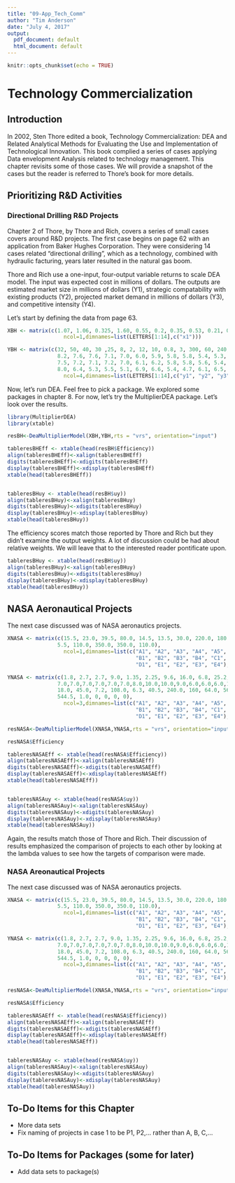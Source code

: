 ```yaml
---
title: "09-App_Tech_Comm"
author: "Tim Anderson"
date: "July 4, 2017"
output:
  pdf_document: default
  html_document: default
---
```


```r
knitr::opts_chunk$set(echo = TRUE)
```

# Technology Commercialization 

## Introduction

In 2002, Sten Thore edited a book, Technology Commercialization:  DEA and Related Analytical Methods for Evaluating the Use and Implementation of Technological Innovation.  This book complied a series of cases applying Data envelopment Analysis related to technology management.  This chapter revisits some of those cases. We will provide a snapshot of the cases but the reader is referred to Thore's book for more details.  

## Prioritizing R&D Activities

### Directional Drilling R&D Projects

Chapter 2 of Thore, by Thore and Rich, covers a series of small cases covers around R&D projects.  The first case begins on page 62 with an application from Baker Hughes Corporation.  They were considering 14 cases related "directional drilling", which as a technology, combined with hydraulic facturing, years later resulted in the natural gas boom.  

Thore and Rich use a one-input, four-output variable returns to scale DEA model.  The input was expected cost in millions of dollars.  The outputs are estimated market size in millions of dollars (Y1), strategic compatability with existing products (Y2), projected market demand in millions of dollars (Y3), and competitive intensity (Y4).  

Let's start by defining the data from page 63.  

```r

XBH <- matrix(c(1.07, 1.06, 0.325, 1.60, 0.55, 0.2, 0.35, 0.53, 0.21, 0.16, 0.07, 1.95, 5.59, 3.10),
                  ncol=1,dimnames=list(LETTERS[1:14],c("x1")))

YBH <- matrix(c(32, 50, 40, 30 ,25, 8, 2, 12, 10, 0.8, 3, 300, 60, 240,
                8.2, 7.6, 7.6, 7.1, 7.0, 6.0, 5.9, 5.8, 5.8, 5.4, 5.3, 6.8, 6.2, 6.2,
                7.5, 7.2, 7.1, 7.2, 7.0, 6.1, 6.2, 5.8, 5.8, 5.6, 5.4, 6.1, 6.9, 6.6,
                8.0, 6.4, 5.3, 5.5, 5.1, 6.9, 6.6, 5.4, 4.7, 6.1, 6.5, 6.4, 6.8, 7.1),
                  ncol=4,dimnames=list(LETTERS[1:14],c("y1", "y2", "y3", "y4")))

```

Now, let's run DEA.  Feel free to pick a package.  We explored some packages in chapter 8.  For now, let's try the MultiplierDEA package.  Let's look over the results.

```r
library(MultiplierDEA)
library(xtable)

resBH<-DeaMultiplierModel(XBH,YBH,rts = "vrs", orientation="input")

tableresBHEff <- xtable(head(resBH$Efficiency))
align(tableresBHEff)<-xalign(tableresBHEff)
digits(tableresBHEff)<-xdigits(tableresBHEff)
display(tableresBHEff)<-xdisplay(tableresBHEff)
xtable(head(tableresBHEff))


tableresBHuy <- xtable(head(resBH$uy))
align(tableresBHuy)<-xalign(tableresBHuy)
digits(tableresBHuy)<-xdigits(tableresBHuy)
display(tableresBHuy)<-xdisplay(tableresBHuy)
xtable(head(tableresBHuy))

```

The efficiency scores match those reported by Thore and Rich but they didn't examine the output weights.  A lot of discussion could be had about relative weights.  We will leave that to the interested reader pontificate upon.

```r

tableresBHuy <- xtable(head(resBH$uy))
align(tableresBHuy)<-xalign(tableresBHuy)
digits(tableresBHuy)<-xdigits(tableresBHuy)
display(tableresBHuy)<-xdisplay(tableresBHuy)
xtable(head(tableresBHuy))

```

## NASA Aeronautical Projects 

The next case discussed was of NASA aeronautics projects.  

```r

XNASA <- matrix(c(15.5, 23.0, 39.5, 80.0, 14.5, 13.5, 30.0, 220.0, 180.0, 980.0, 1050.0, 15.0, 40.0,
                5.5, 110.0, 350.0, 350.0, 110.0),
                  ncol=1,dimnames=list(c("A1", "A2", "A3", "A4", "A5", "A6",
                                         "B1", "B2", "B3", "B4", "C1", "C2", "C3",
                                         "D1", "E1", "E2", "E3", "E4"),c("x1")))

YNASA <- matrix(c(1.8, 2.7, 2.7, 9.0, 1.35, 2.25, 9.6, 16.0, 6.8, 25.2, 20.7, 4.5, 19.8, 0.75, 0, 0, 0, 0,
                7.0,7.0,7.0,7.0,7.0,7.0,8.0,10.0,10.0,9.0,6.0,6.0,6.0,10.0,8.0,8.0,8.0,8.0,
                18.0, 45.0, 7.2, 108.0, 6.3, 40.5, 240.0, 160, 64.0, 560.0, 1170.0, 18.0,
                544.5, 1.0, 0, 0, 0, 0),
                  ncol=3,dimnames=list(c("A1", "A2", "A3", "A4", "A5", "A6",
                                         "B1", "B2", "B3", "B4", "C1", "C2", "C3",
                                         "D1", "E1", "E2", "E3", "E4"),c("y1", "y2", "y3")))

```


```r

resNASA<-DeaMultiplierModel(XNASA,YNASA,rts = "vrs", orientation="input")

resNASA$Efficiency

tableresNASAEff <- xtable(head(resNASA$Efficiency))
align(tableresNASAEff)<-xalign(tableresNASAEff)
digits(tableresNASAEff)<-xdigits(tableresNASAEff)
display(tableresNASAEff)<-xdisplay(tableresNASAEff)
xtable(head(tableresNASAEff))


tableresNASAuy <- xtable(head(resNASA$uy))
align(tableresNASAuy)<-xalign(tableresNASAuy)
digits(tableresNASAuy)<-xdigits(tableresNASAuy)
display(tableresNASAuy)<-xdisplay(tableresNASAuy)
xtable(head(tableresNASAuy))

```

Again, the results match those of Thore and Rich.  Their discussion of results emphasized the comparison of projects to each other by looking at the lambda values to see how the targets of comparison were made.

### NASA Areonautical Projects 

The next case discussed was of NASA aeronautics projects.  

```r

XNASA <- matrix(c(15.5, 23.0, 39.5, 80.0, 14.5, 13.5, 30.0, 220.0, 180.0, 980.0, 1050.0, 15.0, 40.0,
                5.5, 110.0, 350.0, 350.0, 110.0),
                  ncol=1,dimnames=list(c("A1", "A2", "A3", "A4", "A5", "A6",
                                         "B1", "B2", "B3", "B4", "C1", "C2", "C3",
                                         "D1", "E1", "E2", "E3", "E4"),c("x1")))

YNASA <- matrix(c(1.8, 2.7, 2.7, 9.0, 1.35, 2.25, 9.6, 16.0, 6.8, 25.2, 20.7, 4.5, 19.8, 0.75, 0, 0, 0, 0,
                7.0,7.0,7.0,7.0,7.0,7.0,8.0,10.0,10.0,9.0,6.0,6.0,6.0,10.0,8.0,8.0,8.0,8.0,
                18.0, 45.0, 7.2, 108.0, 6.3, 40.5, 240.0, 160, 64.0, 560.0, 1170.0, 18.0,
                544.5, 1.0, 0, 0, 0, 0),
                  ncol=3,dimnames=list(c("A1", "A2", "A3", "A4", "A5", "A6",
                                         "B1", "B2", "B3", "B4", "C1", "C2", "C3",
                                         "D1", "E1", "E2", "E3", "E4"),c("y1", "y2", "y3")))

```


```r

resNASA<-DeaMultiplierModel(XNASA,YNASA,rts = "vrs", orientation="input")

resNASA$Efficiency

tableresNASAEff <- xtable(head(resNASA$Efficiency))
align(tableresNASAEff)<-xalign(tableresNASAEff)
digits(tableresNASAEff)<-xdigits(tableresNASAEff)
display(tableresNASAEff)<-xdisplay(tableresNASAEff)
xtable(head(tableresNASAEff))


tableresNASAuy <- xtable(head(resNASA$uy))
align(tableresNASAuy)<-xalign(tableresNASAuy)
digits(tableresNASAuy)<-xdigits(tableresNASAuy)
display(tableresNASAuy)<-xdisplay(tableresNASAuy)
xtable(head(tableresNASAuy))

```



## To-Do Items for this Chapter
* More data sets
* Fix naming of projects in case 1 to be P1, P2,... rather than A, B, C,...


## To-Do Items for Packages (some for later)
* Add data sets to package(s)